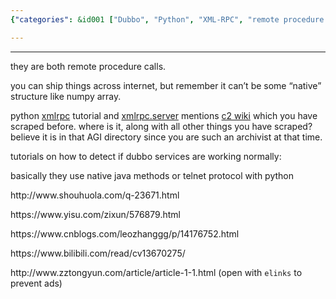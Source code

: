 ```yaml
---
{"categories": &id001 ["Dubbo", "Python", "XML-RPC", "remote procedure call", "numpy arrays", "tutorials", "Dubbo services"], "category": "Remote Procedure Call Technologies", "date": "2022-12-13 12:08:27", "description": "This article compares Dubbo and Python's XML-RPC as remote procedure call technologies, discussing their capabilities in handling native structures like numpy arrays. It also provides tutorial links for detecting if Dubbo services are functioning normally, along with warnings against ads when opening specific URLs.", "tags": *id001, "title": "dubbo and python xmlrpc"}

---
```


------

they are both remote procedure calls.

you can ship things across internet, but remember it can't be some "native" structure like numpy array.

python [xmlrpc](https://wiki.python.org/moin/XmlRpc) tutorial and [xmlrpc.server](https://docs.python.org/3/library/xmlrpc.server.html) mentions [c2 wiki](http://c2.com/cgi/wiki?XmlRpc) which you have scraped before. where is it, along with all other things you have scraped? believe it is in that AGI directory since you are such an archivist at that time.

tutorials on how to detect if dubbo services are working normally:

basically they use native java methods or telnet protocol with python

http://www.shouhuola.com/q-23671.html

https://www.yisu.com/zixun/576879.html

https://www.cnblogs.com/leozhanggg/p/14176752.html

https://www.bilibili.com/read/cv13670275/

http://www.zztongyun.com/article/article-1-1.html (open with `elinks` to prevent ads)

